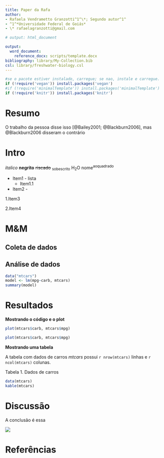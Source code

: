 ```yaml
---
title: Paper da Rafa
author: 
- Rafaela Vendrametto Granzotti^1^\*; Segundo autor^1^
- ^1^*Universidade Federal de Goiás*
- \* rafaelagranzotti@gmail.com

# output: html_document

output:
  word_document:
    reference_docx: scripts/template.docx
bibliography: library/My-Collection.bib
csl: library/freshwater-biology.csl
---
```


```r
#se o pacote estiver instalado, carregue; se nao, instale e carregue.
if (!require('vegan')) install.packages('vegan')
#if (!require('minimalTemplate')) install.packages('minimalTemplate')
if (!require('knitr')) install.packages('knitr')
```


# Resumo

<!-- Como citar os trabalhos  -->
O trabalho da pessoa disse isso [@Bailey2001; @Blackburn2006], mas @Blackburn2006 disseram o contrário

# Intro

<!-- Eu adoro *bolo* de **cenoura**.Essa frase não vai aparecer no html -->
*italico*  **negrito** ~~riscado~~
~sobescrito~  H~2~O
nome^aoquadrado^

- Item1 - lista
  - Item1.1

+ Item2 - 

1.Item3

2.Item4

# M&M

## Coleta de dados

## Análise de dados

```r
data("mtcars")
model <- lm(mpg~carb, mtcars)
summary(model)
```

# Resultados 

**Mostrando o código e o plot**
```r
plot(mtcars$carb, mtcars$mpg)
```

<!-- echo = mostra o código ou não;  -->
<!-- eval = mostrao resultado ou nao -->

```r
plot(mtcars$carb, mtcars$mpg)

```




**Mostrando uma tabela** 



A tabela com dados de carros *mtcars* possui `r nrow(mtcars)` linhas e `r ncol(mtcars)` colunas.




Tabela 1. Dados de carros

```r
data(mtcars)
kable(mtcars)
```





# Discussão

A conclusão é essa

<!-- Para chamar a figura de fora do R -->
![](figuras/meuplot.tiff)


# Referências